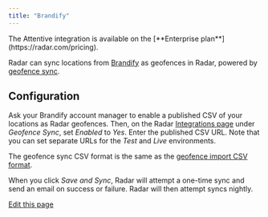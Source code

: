 ```yaml
---
title: "Brandify"
---
```


<Info>
  The Attentive integration is available on the [**Enterprise plan**](https://radar.com/pricing).
</Info>

Radar can sync locations from [Brandify](http://www.brandify.com) as geofences in Radar, powered by [geofence sync](#geofence-sync).

## Configuration

Ask your Brandify account manager to enable a published CSV of your locations as Radar geofences. Then, on the Radar [Integrations page](https://radar.com/dashboard/integrations) under _Geofence Sync_, set _Enabled_ to _Yes_. Enter the published CSV URL. Note that you can set separate URLs for the _Test_ and _Live_ environments.

The geofence sync CSV format is the same as the [geofence import CSV format](/geofences#csv-import).

When you click _Save and Sync_, Radar will attempt a one-time sync and send an email on success or failure. Radar will then attempt syncs nightly.

[Edit this page](https://github.com/radarlabs/docs/edit/main/docs/integrations/brandify.mdx)